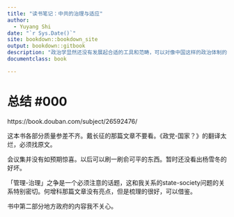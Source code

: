 ```yaml
---
title: "读书笔记：中共的治理与适应"
author: 
  - Yuyang Shi
date: "`r Sys.Date()`"
site: bookdown::bookdown_site
output: bookdown::gitbook
description: "政治学显然还没有发展起合适的工具和范畴，可以对像中国这样的政治体制的经济社会发展与稳定进行更细致的分类。"
documentclass: book

---
```


# 总结 #000

https://book.douban.com/subject/26592476/

这本书各部分质量参差不齐。戴长征的那篇文章不要看。《政党-国家？》的翻译太烂，必须找原文。

会议集并没有如预期惊喜。以后可以刷一刷俞可平的东西。暂时还没看出杨雪冬的好坏。

「管理-治理」之争是一个必须注意的话题，这和我关系的state-society问题的关系特别密切。何增科那篇文章没有亮点，但是梳理的很好，可以借鉴。

书中第二部分地方政府的内容我不关心。


